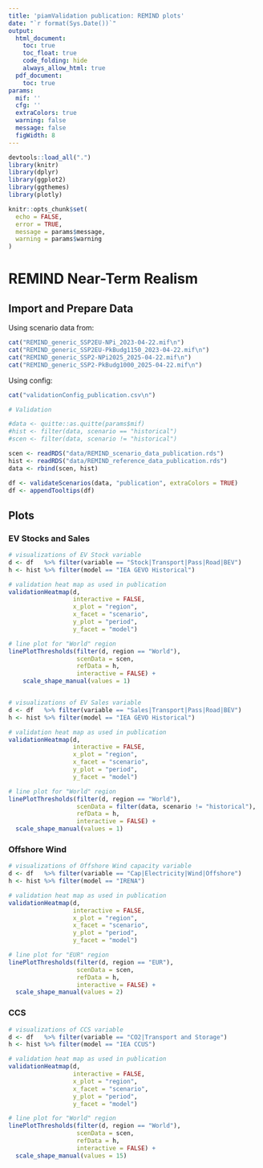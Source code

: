 ```yaml
---
title: 'piamValidation publication: REMIND plots'
date: "`r format(Sys.Date())`"
output:
  html_document:
    toc: true
    toc_float: true
    code_folding: hide
    always_allow_html: true
  pdf_document:
    toc: true
params:
  mif: ''
  cfg: ''
  extraColors: true
  warning: false
  message: false
  figWidth: 8
---
```


```r
devtools::load_all(".")
library(knitr)
library(dplyr)
library(ggplot2)
library(ggthemes)
library(plotly)

knitr::opts_chunk$set(
  echo = FALSE,
  error = TRUE,
  message = params$message,
  warning = params$warning
)
```

# REMIND Near-Term Realism

## Import and Prepare Data

Using scenario data from:

```r
cat("REMIND_generic_SSP2EU-NPi_2023-04-22.mif\n")
cat("REMIND_generic_SSP2EU-PkBudg1150_2023-04-22.mif\n")
cat("REMIND_generic_SSP2-NPi2025_2025-04-22.mif\n")
cat("REMIND_generic_SSP2-PkBudg1000_2025-04-22.mif\n")
```

Using config:

```r
cat("validationConfig_publication.csv\n")
```


```r
# Validation

#data <- quitte::as.quitte(params$mif)
#hist <- filter(data, scenario == "historical")
#scen <- filter(data, scenario != "historical")

scen <- readRDS("data/REMIND_scenario_data_publication.rds")
hist <- readRDS("data/REMIND_reference_data_publication.rds")
data <- rbind(scen, hist)

df <- validateScenarios(data, "publication", extraColors = TRUE)
df <- appendTooltips(df)
```


## Plots

### EV Stocks and Sales

```r
# visualizations of EV Stock variable
d <- df   %>% filter(variable == "Stock|Transport|Pass|Road|BEV")
h <- hist %>% filter(model == "IEA GEVO Historical")

# validation heat map as used in publication
validationHeatmap(d,
                  interactive = FALSE,
                  x_plot = "region",
                  x_facet = "scenario",
                  y_plot = "period",
                  y_facet = "model")

# line plot for "World" region
linePlotThresholds(filter(d, region == "World"), 
                   scenData = scen, 
                   refData = h, 
                   interactive = FALSE) +
    scale_shape_manual(values = 1)


# visualizations of EV Sales variable
d <- df   %>% filter(variable == "Sales|Transport|Pass|Road|BEV")
h <- hist %>% filter(model == "IEA GEVO Historical")

# validation heat map as used in publication
validationHeatmap(d, 
                  interactive = FALSE,
                  x_plot = "region",
                  x_facet = "scenario",
                  y_plot = "period",
                  y_facet = "model")

# line plot for "World" region
linePlotThresholds(filter(d, region == "World"), 
                   scenData = filter(data, scenario != "historical"), 
                   refData = h, 
                   interactive = FALSE) +
  scale_shape_manual(values = 1)
```


### Offshore Wind

```r
# visualizations of Offshore Wind capacity variable
d <- df   %>% filter(variable == "Cap|Electricity|Wind|Offshore")
h <- hist %>% filter(model == "IRENA")

# validation heat map as used in publication
validationHeatmap(d,
                  interactive = FALSE,
                  x_plot = "region",
                  x_facet = "scenario",
                  y_plot = "period",
                  y_facet = "model")

# line plot for "EUR" region
linePlotThresholds(filter(d, region == "EUR"), 
                   scenData = scen, 
                   refData = h, 
                   interactive = FALSE) +
  scale_shape_manual(values = 2)
```


### CCS

```r
# visualizations of CCS variable
d <- df   %>% filter(variable == "CO2|Transport and Storage")
h <- hist %>% filter(model == "IEA CCUS")

# validation heat map as used in publication
validationHeatmap(d,
                  interactive = FALSE,
                  x_plot = "region",
                  x_facet = "scenario",
                  y_plot = "period",
                  y_facet = "model")

# line plot for "World" region
linePlotThresholds(filter(d, region == "World"), 
                   scenData = scen, 
                   refData = h, 
                   interactive = FALSE) +
  scale_shape_manual(values = 15)
```





